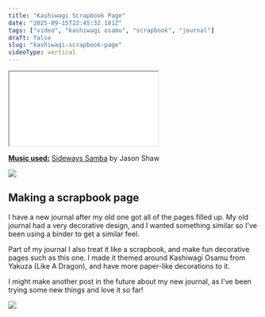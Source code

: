 ```yaml
---
title: "Kashiwagi Scrapbook Page"
date: "2025-09-15T22:45:32.181Z"
tags: ["video", "kashiwagi osamu", "scrapbook", "journal"]
draft: false
slug: "kashiwagi-scrapbook-page"
videoType: vertical
---
```


<iframe
    src={videoUrl}
    className="video-iframe-vertical"
    allowFullScreen="true"
>
</iframe>

<u>**Music used:**</u> [Sideways Samba](https://audionautix.com/free-music/jazz) by Jason Shaw

<img src={pixelDivider} className="header-img"/>

## Making a scrapbook page

I have a new journal after my old one got all of the pages filled up. My old journal had a very decorative design, and I wanted something similar so I've been using a binder to get a similar feel.

Part of my journal I also treat it like a scrapbook, and make fun decorative pages such as this one. I made it themed around Kashiwagi Osamu from Yakuza (Like A Dragon), and have more paper-like decorations to it.

I might make another post in the future about my new journal, as I've been trying some new things and love it so far!

<img src={pixelDivider} className="header-img"/>
